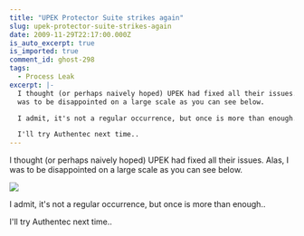 ```yaml
---
title: "UPEK Protector Suite strikes again"
slug: upek-protector-suite-strikes-again
date: 2009-11-29T22:17:00.000Z
is_auto_excerpt: true
is_imported: true
comment_id: ghost-298
tags:
  - Process Leak
excerpt: |-
  I thought (or perhaps naively hoped) UPEK had fixed all their issues. Alas, I
  was to be disappointed on a large scale as you can see below.

  I admit, it's not a regular occurrence, but once is more than enough..

  I'll try Authentec next time..
---
```


I thought (or perhaps naively hoped) UPEK had fixed all their issues. Alas, I
was to be disappointed on a large scale as you can see below.

![](./process_leak.png)

I admit, it's not a regular occurrence, but once is more than enough..

I'll try Authentec next time..
